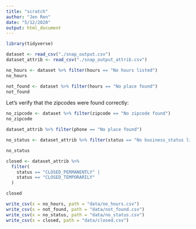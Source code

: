 ```yaml
---
title: "scratch"
author: "Jen Ren"
date: "5/12/2020"
output: html_document
---
```


```r
library(tidyverse)
```


```r
dataset <- read_csv("./snap_output.csv")
dataset_attrib <- read_csv("./snap_output_attrib.csv")
```

```r
no_hours <- dataset %>% filter(hours == "No hours listed")
no_hours
```

```r
not_found <- dataset %>% filter(hours == "No place found")
not_found
```

Let's verify that the zipcodes were found correctly:

```r
no_zipcode <- dataset %>% filter(zipcode == "No zipcode found")
no_zipcode
```

```r
dataset_attrib %>% filter(phone == "No place found")
```

```r
no_status <- dataset_attrib %>% filter(status == "No business_status listed")

no_status
```

```r
closed <- dataset_attrib %>% 
  filter(
    status == "CLOSED_PERMANENTLY" |
    status == "CLOSED_TEMPORARILY"
  )

closed
```


```r
write_csv(x = no_hours, path = "data/no_hours.csv")
write_csv(x = not_found, path = "data/not_found.csv")
write_csv(x = no_status, path = "data/no_status.csv")
write_csv(x = closed, path = "data/closed.csv")
```


